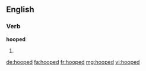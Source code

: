 ==English==

===Verb===
'''hooped'''

# {{past of|hoop}}

[[de:hooped]]
[[fa:hooped]]
[[fr:hooped]]
[[mg:hooped]]
[[vi:hooped]]